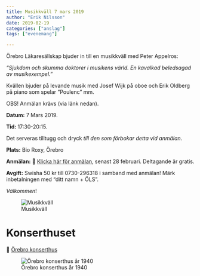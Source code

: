 ```yaml
---
title: Musikkväll 7 mars 2019
author: "Erik Nilsson"
date: 2019-02-19
categories: ["anslag"]
tags: ["evenemang"]

---
```


Örebro Läkaresällskap bjuder in till en musikkväll med Peter Appelros: 

_"Sjukdom och skumma doktorer i musikens värld. En kavalkad beledsagad av musikexempel.”_

Kvällen bjuder på levande musik med Josef Wijk på oboe och Erik Oldberg på piano som spelar ”Poulenc” mm.

OBS! Anmälan krävs (via länk nedan).

**Datum:** 7 Mars 2019. 

**Tid:** 17:30-20:15.

Det serveras tilltugg och dryck _till den som förbokar detta vid anmälan_.

**Plats:** Bio Roxy, Örebro

**Anmälan:** &#x1F517; [Klicka här för anmälan](https://goo.gl/forms/OO9DtJ2zQk8HuDmp1), senast 28 februari. Deltagande är gratis.

**Avgift:** Swisha 50 kr till 0730-296318 i samband med anmälan! Märk inbetalningen med "ditt namn + ÖLS”.

_Välkommen_!

![Musikkväll](/media/2019-musikkvall.png)


# Konserthuset

&#x1F517;  [Örebro konserthus](http://www.orebrokonserthus.com/)

![Örebro konserthus år 1940](/media/orebro_konserthus_1940.jpg)
